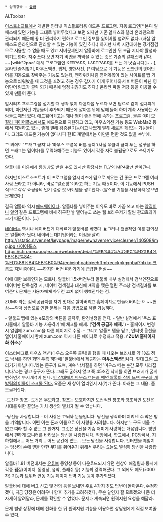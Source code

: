  * 상위항목 : [[툴바]]

ALToolbar

[[이스트소프트]]에서 개발한 인터넷 익스플로러용 애드온 프로그램.
자동 로그인[* 본디 알패스에 있던 기능을 그대로 넣어두었다고 보면 되지만 기존 알패스와 달리 온라인으로 관리되기 때문에 좀 더 관리하기 편하고 로그인 정보를 잃어버릴 염려도 없다. (사실 알패스도 온라인으로 관리할 수 있는 기능이 있긴 하다.) 하지만 새벽 시간대에는 정기점검으로 사용할 수 없을 때도 있고 서버문제인지 알툴바에 로그인한 뒤 조금 지나야 활성화되기도 한다. 자주 쓰다 보면 자기 비번을 까먹을 수 있는 것은 기존의 알패스와 같다. ~~[wiki:"2pac" 대체 프로그램인 KEEPASS, LASTPASS를 쓰는 게 낫습니다.]~~ ], 온라인 즐겨찾기, 마우스액션, 캡처, 영한사전, [* 여담으로 이 기능은 스크린의 영어단어를 자동으로 찾아주는 기능도 있는데, 엔하위키처럼 영어제목이 있는 사이트를 탭 기능으로 띄워놨을 때 그것을 끄려고 하는 경우 갑자기 이게 튀어나와서 X 버튼이 아닌 영어단어 링크가 클릭 되기 때문에 엄청 귀찮기도 하다.] 온라인 파일 저장 등을 이용할 수 있게 만들어 준다.

알시리즈 프로그램을 설치할 때 생각 없이 다음다음 누르다 보면 덤으로 같이 설치되게 되며, 이런저런 기능들이 추가되기 때문에 깔아본 뒤에 맘에 들어 하며 계속 사용하는 사람들도 제법 있다. 애드웨어치고는 꽤나 평이 좋은 편에 속하는 프로그램. 물론 이미 [[모질라 파이어폭스]]에서도 애드온으로 지원하고 있고, 마우스액션 기능 등도 WebMa2 등에서 지원하고 있는, 좋게 말해 검증된 기능이고 나쁘게 말해 새로운 게 없는 기능들이다. 그래도 애드온 기능이 없다시피 한 IE 계열에서는 이만큼 편한 것도 없을 수밖에.

그 외에도 '드래그 금지'나 '마우스 오른쪽 버튼 금지'(사실 우클릭 금지 푸는 설정을 하면 드래그는 덤이다)를 무력화해주는 기능도 있어서 각종 자료 불펌용으로도 쓰이기도 한다.

알툴바를 이용해서 동영상도 받을 수도 있지만 [[확장자]]는 FLV와 MP4로만 받아진다. 

하지만 이스트소프트가 이 프로그램을 알시리즈에 덤으로 끼우는 건 좋은 프로그램 여러 사람 쓰라고 가 아니라, 바로 "알쇼핑"이라고 하는 기능 때문이다. 이 기능에서 PUSH 식으로 각각 쇼핑몰의 인기 절정 핫 아이템을 광고한다. (알쇼핑 기능을 사용하지 않으면 문제없다.)

결국 알툴바 역시 [[애드웨어]]이다. 알툴바를 넣어주는 이유도 바로 가끔 쓰고 마는 [[알집]]이나 [[알약]] 같은 프로그램에 비해 허구한 날 열어놓고 쓰는 웹 브라우저가 훨씬 광고효과가 크기 때문이다. (...)

[[네이버]]는 역시나 네이버답게 재빠르게 알툴바를 베꼈다. [http://www.smartplace.kr/blog_post_343.aspx #]
그러나 전반적인 이용 편의성은 알툴바가 낫다. 네이버는 대기업이라는 이점을 살려 [[http://sstatic.naver.net/keypage/image/newnaverservice/cleaner/140508/img.jpg 파이어폭스]], [[https://chrome.google.com/webstore/detail/%EB%84%A4%EC%9D%B4%EB%B2%84-%ED%88%B4%EB%B0%94/eobejphpabbjeehffmbiecckpkggpbai?hl=ko 크롬]]도 지원 중이다. ~~하지만 버전 따라가기에 급급한 현실~~

이에 대한 보복인지는 모르나, 알툴바 1.5x버전부터 알툴바 내부 설정에서 검색엔진으로 네이버만 단독설정 시, 네이버 검색결과 대신에 계약을 맺은 열린 주소창 검색결과를 보여준다. 문제는 사용자에게 아무런 고지 없이 행해진다는 점.

ZUM이라는 검색 공급자를 자기 멋대로 깔아버리고 홈페이지로 만들어버리는 이 ~~현상~~악덕 상법으로 인한 문제는 다음 방법으로 해결 가능하다.


- 알툴즈 탭에 있는 e모양의 버튼을 클릭후, 환경설정을 연다.
- 일반 설정에서 '주소 표시줄에서 알툴바 기능 사용하기'에 체크를 해제. (''''검색 공급자 해제.'''')
- 홈페이지 변경시 알림에 zum.com을 다른 페이지로 수정.
- 그리고 알툴즈 탭을 닫고, 인터넷 옵션을 열어서 홈페이지 란에 zum.com 역시 다른 페이지로 수정하고 적용. (''''ZUM 홈페이지화 취소.)''''


이스터에그로 마우스 액션(마우스 오른쪽 클릭)을 했을 때 나오는 브러시로 약 10초 정도 낙서를 하면 화면 우측 하단에 '알툴바에서 제공하는 '''마우스액션'''입니다. 절대 그림 그리기가 아닙니다.'라는 문구가 뜨며, 계속 낙서질을 하면 '마우스 떼는 순간 모두 사라집니다.'라는 경고 문구가 뜬다. 그래도 굴하지 않고 쭉 45초간 낙서를 하면 브러시가 굵게 변하면서 무지개색이 된다. [[이스터 에그|이 상태에서 마우스 버튼을 떼면 알툴바 창이 뜨며 문구와 개발팀의 이름이 스크롤 된다.]] 요즘은 새 창이 열리면서 시(?)가 뜬다. 아래는 그 내용. 좀 오글거린다.


-도전과 창조-
도전은 무모하고, 창조는 모호하지만
도전적인 창조와 창조적인 도전은
시대를 위한 끝없는 가치 생산의 열쇠가 될 수 있습니다.



-당신을 사랑합니다.-
이 사랑은 고뇌와 눈물입니다.
당신을 생각하며 지켜낸 수 많은 밤을 기억합니다.
어떤 이는 돈과 이름으로 이 사랑을 사려합니다.
하지만 누구도 배울 수 없고 따라 할 수 없는 그 한가지.
그것은 당신을 가슴 저미게 사랑하는 마음입니다.
방안에서 편하게 모니터를 바라보는 당신을 사랑합니다.
직장에서, 학교에서, PC방에서, 지하철에서...
어느 거리... 어느 공간에 있는... 모든 당신을 사랑합니다.
인터넷을 헤엄치는 당신의 손에
믿을 만한 무기를 쥐어주기 위해서
우리는 오늘도 열심히
당신을 사랑합니다.



알툴바 1.81 버전에서는 [[유튜브]] 동영상 등이 다운로드되지 않던 현상이 해결됨과 동시에 각종 펌질(이미지, 동영상, 음악, 플래쉬 등) 기능이 강력해졌다. 그 외에도 메모(5000자) 기능과 트위터 연동 기능 페이지 번역 기능 등이 추가되었다.

알툴바에 대해 버그 신고 및 건의 등을 보내면 주로 4가지 정도 답변이 돌아온다. 수정하겠다, 지금 당장은 어려우나 향후 추가를 고려하겠다, 무슨 말인지 잘 모르겠으니 좀 더 자세히 알려달라, 문제를 확인할 수 없었다. 문제가 계속되면 원격지원 요청을 해달라.

문제 발생 상황에 대해 전화를 한 뒤 원격지원 기능을 이용하면 상담원에게 직접 보여줄 수 있다.

